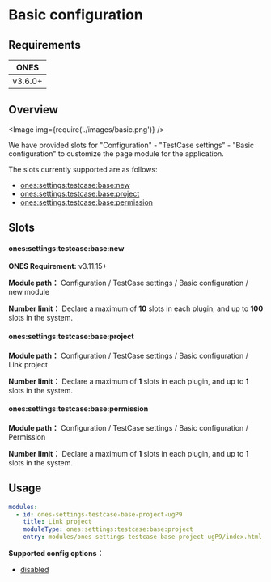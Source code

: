 
# Basic configuration

## Requirements

| **ONES** |
| :------: |
| v3.6.0+  |

## Overview

<Image img={require('./images/basic.png')} />

We have provided slots for "Configuration" - "TestCase settings" - "Basic configuration" to customize the page module for the application.

The slots currently supported are as follows:

- [ones:settings:testcase:base:new](#onessettingstestcasebasenew)
- [ones:settings:testcase:base:project](#onessettingstestcasebaseproject)
- [ones:settings:testcase:base:permission](#onessettingstestcasebasepermission)

## Slots

#### ones:settings:testcase:base:new

**ONES Requirement:** v3.11.15+

**Module path：** Configuration / TestCase settings / Basic configuration / new module

**Number limit：** Declare a maximum of **10** slots in each plugin, and up to **100** slots in the system.

#### ones:settings:testcase:base:project

**Module path：** Configuration / TestCase settings / Basic configuration / Link project

**Number limit：** Declare a maximum of **1** slots in each plugin, and up to **1** slots in the system.

#### ones:settings:testcase:base:permission

**Module path：** Configuration / TestCase settings / Basic configuration / Permission

**Number limit：** Declare a maximum of **1** slots in each plugin, and up to **1** slots in the system.

## Usage

```yaml
modules:
  - id: ones-settings-testcase-base-project-ugP9
    title: Link project
    moduleType: ones:settings:testcase:base:project
    entry: modules/ones-settings-testcase-base-project-ugP9/index.html
```

**Supported config options：**

- [disabled](../../../../../../reference/config/plugin.yaml#disabled)
